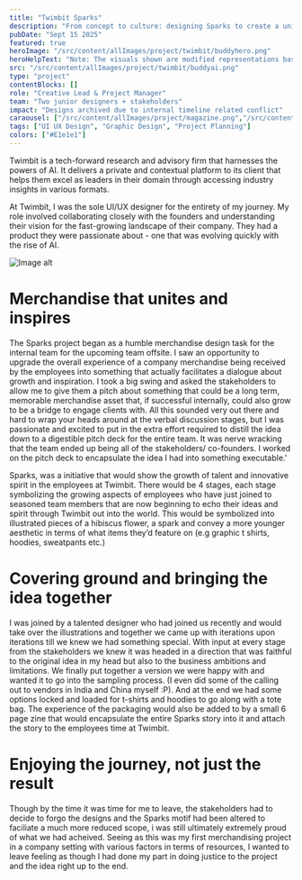```yaml
---
title: "Twimbit Sparks"
description: "From concept to culture: designing Sparks to create a unique and legacy oriented merchandise line"
pubDate: "Sept 15 2025"
featured: true
heroImage: "/src/content/allImages/project/twimbit/buddyhero.png"
heroHelpText: "Note: The visuals shown are modified representations based on the original work to maintain confidentiality while illustrating design intent."
src: "/src/content/allImages/project/twimbit/buddyai.png"
type: "project"
contentBlocks: []
role: "Creative Lead & Project Manager"
team: "Two junior designers + stakeholders"
impact: "Designs archived due to internal timeline related conflict"
caraousel: ["/src/content/allImages/project/magazine.png","/src/content/allImages/project/solar.png"]
tags: ["UI UX Design", "Graphic Design", "Project Planning"]
colors: ["#E1e1e1"]
---
```



<HalfWidthPara>
<p slot="para1" >
Twimbit is a tech-forward research and advisory firm that harnesses the powers of AI. It delivers a private and contextual platform to its client that helps them excel as leaders in their domain through accessing industry insights in various formats. 
</p>
<p slot="para1" > 
At Twimbit, I was the sole UI/UX designer for the entirety of my journey. My role involved collaborating closely with the founders and understanding their vision for the fast-growing landscape of their company. They had a product they were passionate about - one that was evolving quickly with the rise of AI. 
</p>

<img slot="image" src={suddenImage.src} alt="Image alt" />
</HalfWidthPara>

# Merchandise that unites and inspires
The Sparks project began as a humble merchandise design task for the internal team for the upcoming team offsite. I saw an opportunity to upgrade the overall experience of a company merchandise being received by the employees into something that actually facilitates a dialogue about growth and inspiration. I took a big swing and asked the stakeholders to allow me to give them a pitch about something that could be a long term, memorable merchandise asset that, if successful internally, could also grow to be a bridge to engage clients with. All this sounded very out there and hard to wrap your heads around at the verbal discussion stages, but I was passionate and excited to put in the extra effort required to distill the idea down to a digestible pitch deck for the entire team. It was nerve wracking that the team ended up being all of the stakeholders/ co-founders. I worked on the pitch deck to encapsulate the idea I had into something executable.'

Sparks, was a initiative that would show the growth of talent and innovative spirit in the employees at Twimbit. There would be 4 stages, each stage symbolizing the growing aspects of employees who have just joined to seasoned team members that are now beginning to echo their ideas and spirit through Twimbit out into the world. This would be symbolized into illustrated pieces of a hibiscus flower, a spark and convey a more younger aesthetic in terms of what items they’d feature on (e.g graphic t shirts, hoodies, sweatpants etc.)

# Covering ground and bringing the idea together

I was joined by a talented designer who had joined us recently and would take over the illustrations and together we came up with iterations upon iterations till we knew we had something special. With input at every stage from the stakeholders we knew it was headed in a direction that was faithful to the original idea in my head but also to the business ambitions and limitations. We finally put together a version we were happy with and wanted it to go into the sampling process. (I even did some of the calling out to vendors in India and China myself :P). And at the end we had some options locked and loaded for t-shirts and hoodies to go along with a tote bag. The experience of the packaging would also be added to by a small 6 page zine that would encapsulate the entire Sparks story into it and attach the story to the employees time at Twimbit.


# Enjoying the journey, not just the result

Though by the time it was time for me to leave, the stakeholders had to decide to forgo the designs and the Sparks motif had been altered to faciliate a much more reduced scope, i was still ultimately extremely proud of what we had acheived. Seeing as this was my first merchandising project in a company setting with various factors in terms of resources, I wanted to leave feeling as though I had done my part in doing justice to the project and the idea right up to the end. 


